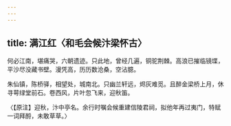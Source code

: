 ```yaml
---
---
---
```

title: 满江红〈和毛会候汴梁怀古〉
---



何必江南，堪痛哭，六朝遗迹。只此地，曾经几遍，铜驼荆棘。高浪已摧临镜堞，平沙尽没藏书壁。漫凭高，历历数沧桑，空沾臆。

朱仙镇，陈桥驿，相望处，城南北。只幽兰轩远，烬灰难觅。且醉金梁桥上月，休寻萼绿堂前石。卷西风，片叶忽飞来，迎秋笛。

〈【原注】迎秋，汴中亭名。余行时嘱会候重建信陵君祠，拟他年再过夷门，特赋一词拜酹，未敢草草。〉